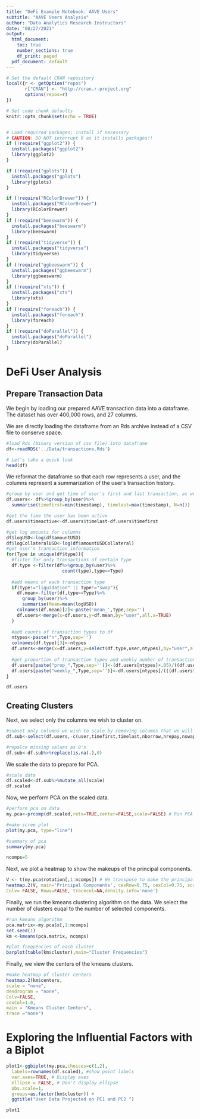 ```yaml
---
title: "DeFi Example Notebook: AAVE Users"
subtitle: "AAVE Users Analysis"
author: "Data Analytics Research Instructors"
date: "08/27/2021"
output:
  html_document:
    toc: true
    number_sections: true
    df_print: paged
  pdf_document: default
---
```



```r
# Set the default CRAN repository
local({r <- getOption("repos")
       r["CRAN"] <- "http://cran.r-project.org" 
       options(repos=r)
})

# Set code chunk defaults
knitr::opts_chunk$set(echo = TRUE)


# Load required packages; install if necessary
# CAUTION: DO NOT interrupt R as it installs packages!!
if (!require("ggplot2")) {
  install.packages("ggplot2")
  library(ggplot2)
}

if (!require("gplots")) {
  install.packages("gplots")
  library(gplots)
}

if (!require("RColorBrewer")) {
  install.packages("RColorBrewer")
  library(RColorBrewer)
}
if (!require("beeswarm")) {
  install.packages("beeswarm")
  library(beeswarm)
}
if (!require("tidyverse")) {
  install.packages("tidyverse")
  library(tidyverse)
}
if (!require("ggbeeswarm")) {
  install.packages("ggbeeswarm")
  library(ggbeeswarm)
}
if (!require("xts")) {
  install.packages("xts")
  library(xts)
}
if (!require("foreach")) {
  install.packages("foreach")
  library(foreach)
}
if (!require("doParallel")) {
  install.packages("doParallel")
  library(doParallel)
}


```

# DeFi User Analysis

## Prepare Transaction Data

We begin by loading our prepared AAVE transaction data into a dataframe. The dataset has over 400,000 rows, and 27 columns. 

We are directly loading the dataframe from an Rds archive instead of a CSV file to conserve space. 

```r
#load Rds (binary version of csv file) into dataframe
df<-readRDS('../Data/transactions.Rds')

# Let's take a quick look 
head(df)

```

We reformat the dataframe so that each row represents a user, and the columns represent a summarization of the user's transaction history. 

```r
#group by user and get time of user's first and last transaction, as well as number of transactions
df.users<- df%>%group_by(user)%>%
  summarise(timefirst=min(timestamp), timelast=max(timestamp), N=n())

#get the time the user has been active
df.users$timeactive<-df.users$timelast-df.users$timefirst

#get log amounts for columns
df$logUSD<-log(df$amountUSD)
df$logCollateralUSD<-log(df$amountUSDCollateral)
#get user's transaction information
for(Type in unique(df$type)){
  #filter for only transactions of certain type
  df.type <-filter(df%>%group_by(user)%>%
                     count(type),type==Type)
  
  #add means of each transaction type
  if(Type!="liquidation" || Type!="swap"){
    df.mean<-filter(df,type==Type)%>%
      group_by(user)%>%
      summarise(Mean=mean(logUSD))
    colnames(df.mean)[2]<-paste('mean_',Type,sep='')
    df.users<-merge(x=df.users,y=df.mean,by="user",all.x=TRUE)
  } 
  
  #add counts of transaction types to df
  ntypes<-paste("n",Type,sep='')
  colnames(df.type)[3]<-ntypes
  df.users<-merge(x=df.users,y=select(df.type,user,ntypes),by="user",all.x=TRUE)
  
  #get proportion of transaction types and weekly number of transaction type
  df.users[paste("prop_",Type,sep='')]<-(df.users[ntypes]+.05)/((df.users$N)+.3)
  df.users[paste("weekly_",Type,sep='')]<-df.users[ntypes]/(((df.users$timeactive)+1)/(3600*24*7))
}

df.users
```

## Creating Clusters

Next, we select only the columns we wish to cluster on.

```r
#subset only columns we wish to scale by removing columns that we will not cluster on
df.sub<-select(df.users,-c(user,timefirst,timelast,nborrow,nrepay,nswap,nliquidation,nredeem,ndeposit,N))

#repalce missing values as 0's
df.sub<-df.sub%>%replace(is.na(.),0)
```

We scale the data to prepare for PCA.

```r
#scale data
df.scaled<-df.sub%>%mutate_all(scale)
df.scaled
```

Now, we perform PCA on the scaled data. 

```r
#perform pca on data
my.pca<-prcomp(df.scaled,retx=TRUE,center=FALSE,scale=FALSE) # Run PCA and save to my.pca

#make scree plot
plot(my.pca, type="line")

#summary of pca
summary(my.pca)

ncomps=5
```


Next, we plot a heatmap to show the makeups of the principal components. 

```r
V <- t(my.pca$rotation[,1:ncomps]) # We transpose to make the principal components be rows
heatmap.2(V, main='Principal Components', cexRow=0.75, cexCol=0.75, scale="none", dendrogram="none",
Colv= FALSE, Rowv=FALSE, tracecol=NA,density.info='none')

```

Finally, we run the kmeans clustering algorithm on the data. We select the number of clusters euqal to the number of selected components. 

```r
#run kmeans algorithm
pca.matrix<-my.pca$x[,1:ncomps]
set.seed(1)
km <-kmeans(pca.matrix, ncomps)

#plot frequencies of each cluster
barplot(table(km$cluster),main="Cluster Frequencies")
```

Finally, we view the centers of the kmeans clusters.

```r
#make heatmap of cluster centers
heatmap.2(km$centers,
scale = "none",
dendrogram = "none",
Colv=FALSE,
cexCol=1.0,
main = "Kmeans Cluster Centers",
trace ="none")
```

# Exploring the Influential Factors with a Biplot 

```r
plot1<-ggbiplot(my.pca,choices=c(1,2),
  labels=rownames(df.scaled), #show point labels
  var.axes=TRUE, # Display axes
  ellipse = FALSE, # Don't display ellipse
  obs.scale=1,
  groups=as.factor(km$cluster)) +
  ggtitle("User Data Projected on PC1 and PC2 ")

plot1
```
